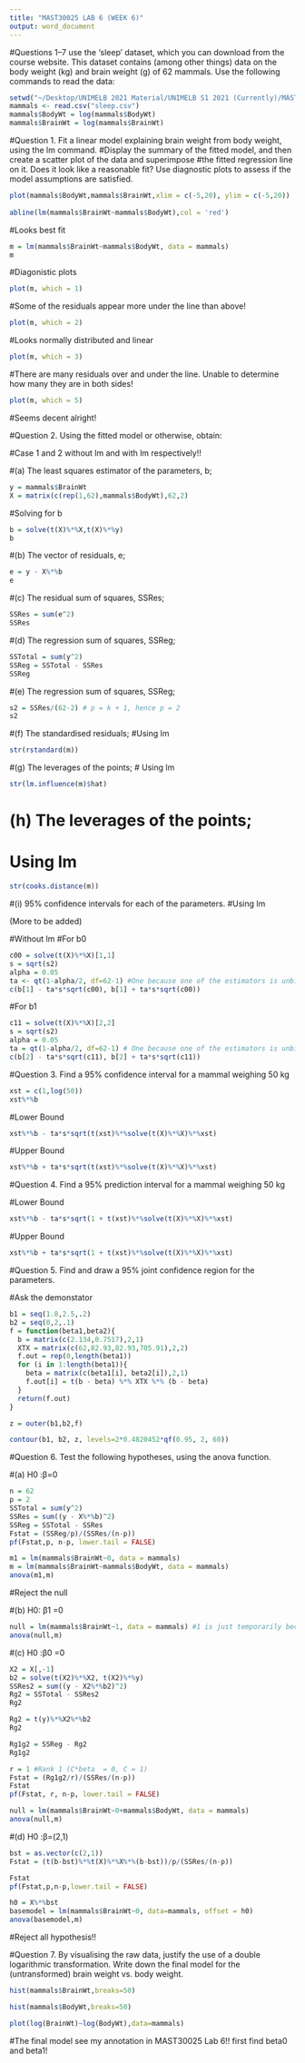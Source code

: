 ```yaml
---
title: "MAST30025 LAB 6 (WEEK 6)"
output: word_document
---
```

#Questions 1–7 use the ‘sleep’ dataset, which you can download from the course website. This dataset contains (among other things) data on the body weight (kg) and brain weight (g) of 62 mammals. Use the following commands to read the data:
```r
setwd("~/Desktop/UNIMELB 2021 Material/UNIMELB S1 2021 (Currently)/MAST30025/Tutorials /Tutorials/Rfile/data")
mammals <- read.csv("sleep.csv") 
mammals$BodyWt = log(mammals$BodyWt)
mammals$BrainWt = log(mammals$BrainWt)
```

#Question 1. Fit a linear model explaining brain weight from body weight, using the lm command.
#Display the summary of the fitted model, and then create a scatter plot of the data and superimpose
#the fitted regression line on it. Does it look like a reasonable fit? Use diagnostic plots to assess if the model assumptions are satisfied.


```r
plot(mammals$BodyWt,mammals$BrainWt,xlim = c(-5,20), ylim = c(-5,20))
 
abline(lm(mammals$BrainWt~mammals$BodyWt),col = 'red')

```

#Looks best fit 


```r
m = lm(mammals$BrainWt~mammals$BodyWt, data = mammals)
m
```



#Diagonistic plots
```r
plot(m, which = 1)

```
#Some of the residuals appear more under the line than above!



```r

plot(m, which = 2)

```

#Looks normally distributed and linear
```r

plot(m, which = 3)

```

#There are many residuals over and under the line. Unable to determine how many they are in both sides!


```r

plot(m, which = 5)

```
#Seems decent alright!

#Question 2. Using the fitted model or otherwise, obtain: 

#Case 1 and 2 without lm and with lm respectively!!

#(a) The least squares estimator of the parameters, b;


```r
y = mammals$BrainWt
X = matrix(c(rep(1,62),mammals$BodyWt),62,2)
```



#Solving for b 
```r
b = solve(t(X)%*%X,t(X)%*%y)
b
```

#(b) The vector of residuals, e;
```r
e = y - X%*%b
e

```

#(c) The residual sum of squares, SSRes;
```r
SSRes = sum(e^2)
SSRes

```


#(d) The regression sum of squares, SSReg;
```r
SSTotal = sum(y^2)
SSReg = SSTotal - SSRes
SSReg

```


#(e) The regression sum of squares, SSReg;
```r
s2 = SSRes/(62-2) # p = k + 1, hence p = 2 
s2
```




#(f) The standardised residuals;
#Using lm
```r
str(rstandard(m)) 
```




#(g) The leverages of the points; 
# Using lm

```r
str(lm.influence(m)$hat) 
```


# (h) The leverages of the points; 
# Using lm
```r
str(cooks.distance(m))
```

#(i) 95% confidence intervals for each of the parameters.
#Using lm 

(More to be added)

#Without lm
#For b0 
```r
c00 = solve(t(X)%*%X)[1,1]
s = sqrt(s2)
alpha = 0.05
ta <- qt(1-alpha/2, df=62-1) #One because one of the estimators is unbiased 
c(b[1] - ta*s*sqrt(c00), b[1] + ta*s*sqrt(c00))
```

#For b1
```r
c11 = solve(t(X)%*%X)[2,2]
s = sqrt(s2)
alpha = 0.05
ta = qt(1-alpha/2, df=62-1) # One because one of the estimators is unbiased 
c(b[2] - ta*s*sqrt(c11), b[2] + ta*s*sqrt(c11))
```


#Question 3. Find a 95% confidence interval for a mammal weighing 50 kg
```r
xst = c(1,log(50))
xst%*%b

```


#Lower Bound 
```r

xst%*%b - ta*s*sqrt(t(xst)%*%solve(t(X)%*%X)%*%xst)


```



#Upper Bound
```r

xst%*%b + ta*s*sqrt(t(xst)%*%solve(t(X)%*%X)%*%xst)


```



#Question 4. Find a 95% prediction interval for a mammal weighing 50 kg

#Lower Bound
```r
xst%*%b - ta*s*sqrt(1 + t(xst)%*%solve(t(X)%*%X)%*%xst)
```

#Upper Bound 
```r
xst%*%b + ta*s*sqrt(1 + t(xst)%*%solve(t(X)%*%X)%*%xst)
```
#Question 5. Find and draw a 95% joint confidence region for the parameters.

#Ask the demonstator 
```r
b1 = seq(1.8,2.5,.2)
b2 = seq(0,2,.1)
f = function(beta1,beta2){
  b = matrix(c(2.134,0.7517),2,1)
  XTX = matrix(c(62,82.93,82.93,705.91),2,2)
  f.out = rep(0,length(beta1))
  for (i in 1:length(beta1)){
    beta = matrix(c(beta1[i], beta2[i]),2,1)
    f.out[i] = t(b - beta) %*% XTX %*% (b - beta)
  }
  return(f.out)
}

z = outer(b1,b2,f)

contour(b1, b2, z, levels=2*0.4820452*qf(0.95, 2, 60))

```


#Question 6. Test the following hypotheses, using the anova function.

#(a) H0 :β=0 
```r
n = 62
p = 2
SSTotal = sum(y^2)
SSRes = sum((y - X%*%b)^2)
SSReg = SSTotal - SSRes
Fstat = (SSReg/p)/(SSRes/(n-p))
pf(Fstat,p, n-p, lower.tail = FALSE)


```
```r
m1 = lm(mammals$BrainWt~0, data = mammals)
m = lm(mammals$BrainWt~mammals$BodyWt, data = mammals)
anova(m1,m)


```
#Reject the null 


#(b) H0: β1 =0 
```r
null = lm(mammals$BrainWt~1, data = mammals) #1 is just temporarily because we 
anova(null,m)

```

#(c) H0 :β0 =0
```r
X2 = X[,-1]
b2 = solve(t(X2)%*%X2, t(X2)%*%y)
SSRes2 = sum((y - X2%*%b2)^2)
Rg2 = SSTotal - SSRes2
Rg2


```

```r
Rg2 = t(y)%*%X2%*%b2
Rg2

```

```r
Rg1g2 = SSReg - Rg2
Rg1g2

```

```r
r = 1 #Rank 1 (C*beta  = 0, C = 1)
Fstat = (Rg1g2/r)/(SSRes/(n-p))
Fstat
pf(Fstat, r, n-p, lower.tail = FALSE)

```



```r
null = lm(mammals$BrainWt~0+mammals$BodyWt, data = mammals)
anova(null,m)

```



#(d) H0 :β=(2,1)
```r
bst = as.vector(c(2,1))
Fstat = (t(b-bst)%*%t(X)%*%X%*%(b-bst))/p/(SSRes/(n-p)) 

Fstat
pf(Fstat,p,n-p,lower.tail = FALSE)


```


```r
h0 = X%*%bst
basemodel = lm(mammals$BrainWt~0, data=mammals, offset = h0)
anova(basemodel,m)

```
#Reject all hypothesis!!


#Question 7. By visualising the raw data, justify the use of a double logarithmic transformation. Write down the final model for the (untransformed) brain weight vs. body weight.

```r

hist(mammals$BrainWt,breaks=50)

```


```r

hist(mammals$BodyWt,breaks=50)

```


```r

plot(log(BrainWt)~log(BodyWt),data=mammals)

```

#The final model see my annotation in MAST30025 Lab 6!! first find beta0 and beta1!